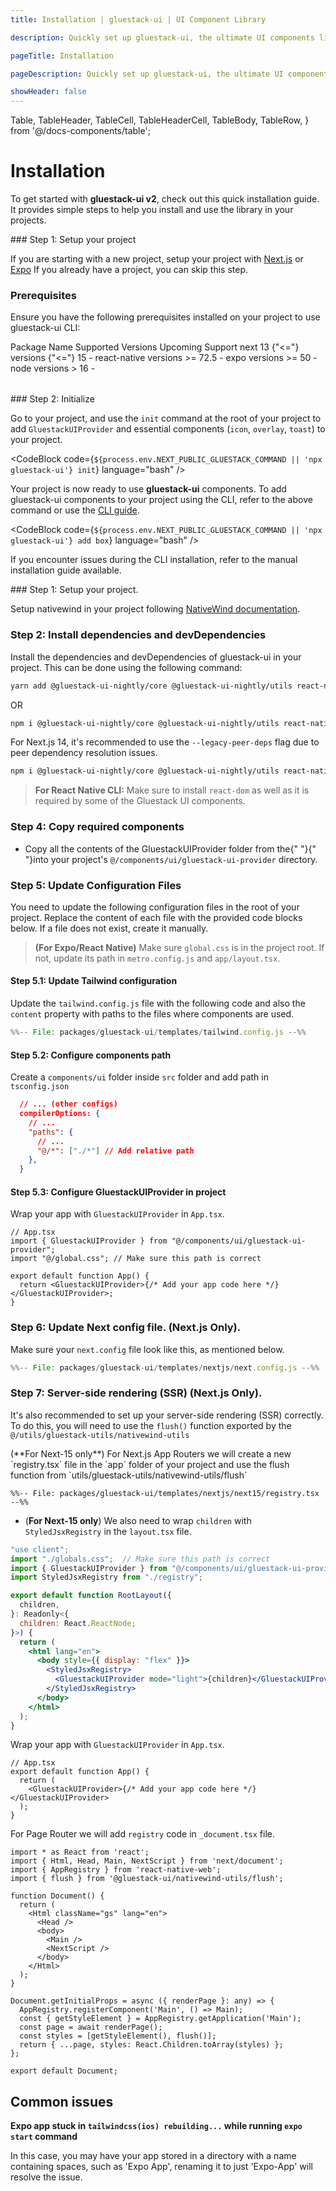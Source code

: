 ```yaml
---
title: Installation | gluestack-ui | UI Component Library

description: Quickly set up gluestack-ui, the ultimate UI components library. Build modern, scalable interfaces effortlessly with our easy installation guide.

pageTitle: Installation

pageDescription: Quickly set up gluestack-ui, the ultimate UI components library. Build modern, scalable interfaces effortlessly with our easy installation guide.

showHeader: false
---
```


  Table,
  TableHeader,
  TableCell,
  TableHeaderCell,
  TableBody,
  TableRow,
} from '@/docs-components/table';

# Installation

To get started with **gluestack-ui v2**, check out this quick installation guide. It provides simple steps to help you install and use the library in your projects.

<Tabs>
<TabItem label="CLI">
### Step 1: Setup your project

If you are starting with a new project, setup your project with [Next.js](https://nextjs.org/docs/getting-started/installation) or [Expo](https://docs.expo.dev/get-started/create-a-project/) If you already have a project, you can skip this step.

### Prerequisites

Ensure you have the following prerequisites installed on your project to use gluestack-ui CLI:

<Table>
<TableHeader>
  <TableRow>
    <TableHeaderCell>Package Name</TableHeaderCell>
    <TableHeaderCell>Supported Versions</TableHeaderCell>
    <TableHeaderCell>Upcoming Support</TableHeaderCell>
  </TableRow>
</TableHeader>
<TableBody>
  <TableRow>
    <TableCell><InlineCode>next</InlineCode></TableCell>
    <TableCell> 13 {"<="} versions {"<="} 15</TableCell>
    <TableCell>-</TableCell>
  </TableRow>
 <TableRow>
    <TableCell><InlineCode>react-native</InlineCode></TableCell>
    <TableCell>versions >= 72.5</TableCell>
    <TableCell>-</TableCell>
  </TableRow>
  <TableRow>
    <TableCell><InlineCode>expo</InlineCode></TableCell>
    <TableCell>versions >= 50</TableCell>
    <TableCell>-</TableCell>
  </TableRow>
   <TableRow>
    <TableCell><InlineCode>node</InlineCode></TableCell>
    <TableCell>versions > 16</TableCell>
    <TableCell>-</TableCell>
  </TableRow>

  </TableBody>
</Table>
### Step 2: Initialize

Go to your project, and use the `init` command at the root of your project to add `GluestackUIProvider` and essential components (`icon`, `overlay`, `toast`) to your project.

<CodeBlock code={`${process.env.NEXT_PUBLIC_GLUESTACK_COMMAND || 'npx gluestack-ui'} init`} language="bash" />

Your project is now ready to use **gluestack-ui** components. To add gluestack-ui components to your project using the CLI, refer to the above command or use the [CLI guide](/ui/docs/home/getting-started/cli).

<CodeBlock code={`${process.env.NEXT_PUBLIC_GLUESTACK_COMMAND || 'npx gluestack-ui'} add box`} language="bash" />

If you encounter issues during the CLI installation, refer to the manual installation guide available.

</TabItem>
<TabItem label="Manual">
### Step 1: Setup your project.

Setup nativewind in your project following [NativeWind documentation](https://www.nativewind.dev/docs/getting-started/installation).

### Step 2: Install dependencies and devDependencies

Install the dependencies and devDependencies of gluestack-ui in your project. This can be done using the following command:

```bash
yarn add @gluestack-ui-nightly/core @gluestack-ui-nightly/utils react-native-svg @gluestack-nightly/ui-next-adapter react-native-web react-native
```

OR

```bash
npm i @gluestack-ui-nightly/core @gluestack-ui-nightly/utils react-native-svg @gluestack-nightly/ui-next-adapter react-native-web react-native
```

For Next.js 14, it's recommended to use the `--legacy-peer-deps` flag due to peer dependency resolution issues.

```bash
npm i @gluestack-ui-nightly/core @gluestack-ui-nightly/utils react-native-svg @gluestack-nightly/ui-next-adapter react-native-web react-native --legacy-peer-deps
```

>  **For React Native CLI:** Make sure to install `react-dom` as well as it is required by some of the Gluestack UI components. 


### Step 4: Copy required components
 - Copy all the contents of the GluestackUIProvider folder from the{" "}<GluestackUIProviderLink />{" "}into your project's `@/components/ui/gluestack-ui-provider` directory.

### Step 5: Update Configuration Files
You need to update the following configuration files in the root of your project. Replace the content of each file with the provided code blocks below. If a file does not exist, create it manually.

> **(For Expo/React Native)** Make sure `global.css` is in the project root. If not, update its path in `metro.config.js` and  `app/layout.tsx`.

#### Step 5.1: Update Tailwind configuration

Update the `tailwind.config.js` file with the following code and also the `content` property with paths to the files where components are used.

```js
%%-- File: packages/gluestack-ui/templates/tailwind.config.js --%%
```

#### Step 5.2: Configure components path

Create a `components/ui` folder inside `src` folder and add path in `tsconfig.json`

```json
  // ... (other configs)
  compilerOptions: {
    // ...
    "paths": {
      // ...
      "@/*": ["./*"] // Add relative path
    },
  }
```

#### Step 5.3: Configure GluestackUIProvider in project
Wrap your app with `GluestackUIProvider` in `App.tsx`.

```tsx
// App.tsx
import { GluestackUIProvider } from "@/components/ui/gluestack-ui-provider";
import "@/global.css"; // Make sure this path is correct

export default function App() {
  return <GluestackUIProvider>{/* Add your app code here */}</GluestackUIProvider>;
}
```

### Step 6: Update Next config file. (Next.js Only).

Make sure your `next.config` file look like this, as mentioned below.

```js
%%-- File: packages/gluestack-ui/templates/nextjs/next.config.js --%%
```

### Step 7: Server-side rendering (SSR) (Next.js Only).

It's also recommended to set up your server-side rendering (SSR) correctly. To do this, you will need to use the `flush()` function exported by the `@/utils/gluestack-utils/nativewind-utils`

<Tabs>
<TabItem label="App Router">
(**For Next-15 only**) For Next.js App Routers we will create a new `registry.tsx` file in the `app` folder of your project and use the flush function from `utils/gluestack-utils/nativewind-utils/flush`

```tsx
%%-- File: packages/gluestack-ui/templates/nextjs/next15/registry.tsx --%%
```

- (**For Next-15 only**) We also need to wrap `children` with `StyledJsxRegistry` in the `layout.tsx` file.

```jsx
"use client";
import "./globals.css";  // Make sure this path is correct
import { GluestackUIProvider } from "@/components/ui/gluestack-ui-provider";
import StyledJsxRegistry from "./registry";

export default function RootLayout({
  children,
}: Readonly<{
  children: React.ReactNode;
}>) {
  return (
    <html lang="en">
      <body style={{ display: "flex" }}>
        <StyledJsxRegistry>
          <GluestackUIProvider mode="light">{children}</GluestackUIProvider>
        </StyledJsxRegistry>
      </body>
    </html>
  );
}

```

</TabItem>
<TabItem label="Page Router">

Wrap your app with `GluestackUIProvider` in `App.tsx`.
```tsx
// App.tsx
export default function App() {
  return (
    <GluestackUIProvider>{/* Add your app code here */}</GluestackUIProvider>
  );
}

```

For Page Router we will add `registry` code in `_document.tsx` file.

```tsx
import * as React from 'react';
import { Html, Head, Main, NextScript } from 'next/document';
import { AppRegistry } from 'react-native-web';
import { flush } from '@gluestack-ui/nativewind-utils/flush';

function Document() {
  return (
    <Html className="gs" lang="en">
      <Head />
      <body>
        <Main />
        <NextScript />
      </body>
    </Html>
  );
}

Document.getInitialProps = async ({ renderPage }: any) => {
  AppRegistry.registerComponent('Main', () => Main);
  const { getStyleElement } = AppRegistry.getApplication('Main');
  const page = await renderPage();
  const styles = [getStyleElement(), flush()];
  return { ...page, styles: React.Children.toArray(styles) };
};

export default Document;
```

</TabItem>
</Tabs>

</TabItem>
</Tabs>


## Common issues

**Expo app stuck in `tailwindcss(ios) rebuilding...` while running `expo start` command**

In this case, you may have your app stored in a directory with a name containing spaces, such as 'Expo App', renaming it to just 'Expo-App' will resolve the issue.
